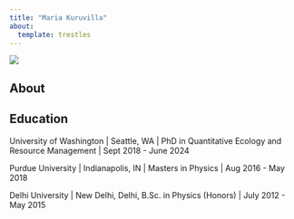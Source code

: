 ---
title: "Maria Kuruvilla"
about:
  template: trestles
---

![](images/maria_kuruvilla_2022.JPG)

## About

## Education

University of Washington \| Seattle, WA \| PhD in Quantitative Ecology and Resource Management \| Sept 2018 - June 2024

Purdue University \| Indianapolis, IN \| Masters in Physics \| Aug 2016 - May 2018

Delhi University \| New Delhi, Delhi, B.Sc. in Physics (Honors) \| July 2012 - May 2015

<!-- ## Experience -->

<!-- Duke University \| Professor \| July 2011 - present -->

<!-- Posit, PBC \| Developer Educator \| August 2006 - present -->
